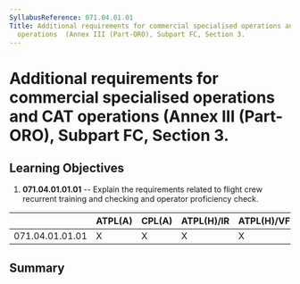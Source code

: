```yaml
---
SyllabusReference: 071.04.01.01
Title: Additional requirements for commercial specialised operations and CAT
  operations  (Annex III (Part-ORO), Subpart FC, Section 3.
---
```


# Additional requirements for commercial specialised operations and CAT operations (Annex III (Part-ORO), Subpart FC, Section 3.

## Learning Objectives

1.  **071.04.01.01.01** -- Explain the requirements related to flight crew
    recurrent training and checking and operator proficiency check.

|                 | ATPL(A) | CPL(A) | ATPL(H)/IR | ATPL(H)/VFR | CPL(H) | IR  | CBIR(A) |
| --------------- | ------- | ------ | ---------- | ----------- | ------ | --- | ------- |
| 071.04.01.01.01 | X       | X      | X          | X           | X      |     |         |

## Summary
